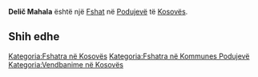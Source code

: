 {{Fshat në Kosovës
 | Emri                = Delič Mahala
| srp_N_name = Delič Mahala
| srp_N_FULL_NAME_RO = Delič Mahala
| srp_N_FULL_NAME_ND_RO = Delic Mahala
| srp_N_SORT_NAME_RG = DELICMAHALA
| srp_N_FULL_NAME_RG = Delič Mahala
| srp_N_FULL_NAME_ND_RG = Delic Mahala

 | Emri (Rasa dhanore) = 
 | Figura              = 
 | Shteti              = Kosovo
 | Komuna              = Podujevë
 | Kodi postar         = 
 | Sipërfaqja          = 

 | Popullsia           = 

 | Regj. i popullsisë  = 
 | Dend. e popullsisë  = 
 | Faqja zyrtare       = 
 <!--- Koordinatat ----> 
 | Gjerësia            = 42.948329
 | Gjatësia            = 21.132949
 | Lartësia            = 
}}
'''Delič Mahala''' është një [[Fshat]] në [[Podujevë]] të [[Kosovës]].

<!-- == Gjeografia == -->
<!-- == Historia == -->
<!-- == Demografia == -->
== Shih edhe ==
{{Komuna Podujevë}}
{{Kosovo-Administrata-Cung}}

[[Kategoria:Fshatra në Kosovës]]
[[Kategoria:Fshatra në Kommunes Podujevë]]
[[Kategoria:Vendbanime në Kosovës]]